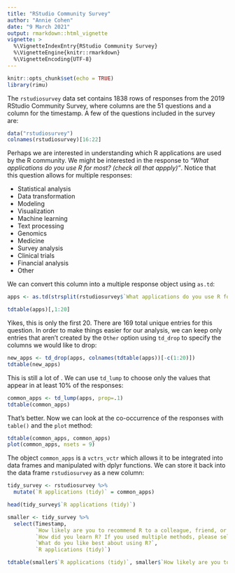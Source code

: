 ```yaml
---
title: "RStudio Community Survey"
author: "Annie Cohen"
date: "9 March 2021"
output: rmarkdown::html_vignette
vignette: >
  %\VignetteIndexEntry{RStudio Community Survey}
  %\VignetteEngine{knitr::rmarkdown}
  %\VignetteEncoding{UTF-8}
---
```


```r
knitr::opts_chunk$set(echo = TRUE)
library(rimu)
```

The `rstudiosurvey` data set contains 1838 rows of responses from the 2019 RStudio Community Survey, where columns are the 51 questions and a column for the timestamp. A few of the questions included in the survey are:

```r
data("rstudiosurvey")
colnames(rstudiosurvey)[16:22]
```

Perhaps we are interested in understanding which R applications are used by the R community. We might be interested in the response to *"What applications do you use R for most? (check all that appply)"*. Notice that this question allows for multiple responses:

- Statistical analysis
- Data transformation
- Modeling
- Visualization
- Machine learning
- Text processing
- Genomics
- Medicine
- Survey analysis
- Clinical trials
- Financial analysis
- Other

We can convert this column into a multiple response object using `as.td`:

```r
apps <- as.td(strsplit(rstudiosurvey$`What applications do you use R for most? (check all that apply)`, ","))

tdtable(apps)[,1:20]
```

Yikes, this is only the first 20. There are 169 total unique entries for this question. In order to make things easier for our analysis, we can keep only entries that aren't created by the `Other` option using `td_drop` to specify the columns we would like to drop:

```r
new_apps <- td_drop(apps, colnames(tdtable(apps))[-c(1:20)])
tdtable(new_apps)
```

This is still a lot of . We can use `td_lump` to choose only the values that appear in at least 10% of the responses:

```r
common_apps <- td_lump(apps, prop=.1)
tdtable(common_apps)
```

That's better. Now we can look at the co-occurrence of the responses with `table()` and the `plot` method:

```r
tdtable(common_apps, common_apps)
plot(common_apps, nsets = 9)
```

The object `common_apps` is a `vctrs_vctr` which allows it to be integrated into data frames and manipulated with dplyr functions. We can store it back into the data frame `rstudiosurvey` as a new column:

```r
tidy_survey <- rstudiosurvey %>%
  mutate(`R applications (tidy)` = common_apps)

head(tidy_survey$`R applications (tidy)`)
```

```r
smaller <- tidy_survey %>%
  select(Timestamp,
         `How likely are you to recommend R to a colleague, friend, or family member?`,
         `How did you learn R? If you used multiple methods, please select the one you used the most.`,
         `What do you like best about using R?`,
         `R applications (tidy)`)

tdtable(smaller$`R applications (tidy)`, smaller$`How likely are you to recommend R to a colleague, friend, or family member?`)
```

